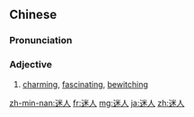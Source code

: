 ==Chinese==
{{zh-forms}}

===Pronunciation===
{{zh-pron
|m=mírén
|c=mai4 jan4
|cat=a
}}

===Adjective===
{{zh-adj}}

# [[charming]], [[fascinating]], [[bewitching]]

[[zh-min-nan:迷人]]
[[fr:迷人]]
[[mg:迷人]]
[[ja:迷人]]
[[zh:迷人]]